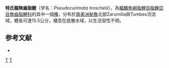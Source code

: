 {{Speciesbox 
| taxon = Pseudocurimata troschelii
| status = NE
| status_system = IUCN3.1
| authority = [[Günther|Günther]], 1860
| synonyms = *''Anodus troschelii''<br /><small>Günther, 1860</small>
*''Curimatus troschelii''<br /><small>Günther, 1860</small>
*''Curimata troscheli''<br /><small>Günther, 1860</small>
*''Curimatorbis troscheli''<br /><small>Günther, 1860</small>
*''Curimatus troscheli''<br /><small>Günther, 1860</small>
*''Pseudocurimata troscheli''<br /><small>Günther, 1860</small>
*''Curimatus brevipes''<br /><small>Günther, 1860</small>
}}
'''特氏擬無齒脂鯉'''（学名：''Pseudocurimata troschelii''），為[[輻鰭魚綱|輻鰭魚綱]][[脂鯉目|脂鯉目]][[脂鯉亞目|脂鯉亞目]][[無齒脂鯉科|無齒脂鯉科]]的其中一個[[種|種]]，分布於[[南美洲|南美洲]][[秘魯|秘魯]]北部Zarumilla與Tumbes河流域，體長可達15.5公分，棲息在底層水域，以生活習性不明。

==参考文献==
{{refbegin}}
*{{FishBase_species|genus=Pseudocurimata|species=troschelii|year=2013|month=8}}
{{refend}}
{{Taxonbar|from=Q5626286}}

[[Category:擬無齒脂鯉屬|T]]
[[Category:1860年描述的鱼类|T]]


{{魚類小作品}}